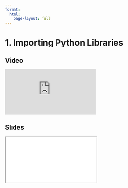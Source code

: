 ```yaml
---
format:
  html:
    page-layout: full
---
```


# 1. Importing Python Libraries

::: {.panel-tabset .nav-pills}

## Video

<iframe
    class="video"
    src="https://www.youtube.com/embed/cZwBfjQpHTU?start=0&end=172&rel=0" 
    title="Module 7 Video - Importing Python Libraries"
    frameborder="0"
    allow="accelerometer; autoplay; clipboard-write; encrypted-media; gyroscope; picture-in-picture"
    allowfullscreen
></iframe>

## Slides

<iframe
    class="slide-deck"
    src="slides/module7_01.html"
></iframe>

:::
